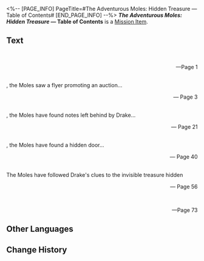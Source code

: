 <%-- [PAGE_INFO]
PageTitle=#The Adventurous Moles: Hidden Treasure — Table of Contents#
[END_PAGE_INFO] --%>
{{Item Infobox
|title       = ''The Adventurous Moles: Hidden Treasure'' &mdash; Table of Contents
|id          = 140168
|image       = Item Jarilo-VI Readable.png{{subst:void|<!--$UPLOAD:<<SpriteOutput/ItemFigures/190002.png>-<Item Jarilo-VI Readable.png>-<Item Icons>>-->}}
|type        = Mission Item
|invCategory = Missions
|rarity      = 3
|effect      = 
|description = A few pages from a children's adventure book very popular in Belobog.
}}
{{Description|''"The Moles, the Moles, are brilliant and strong! The Moles, the Moles, take the reins!"''}}
'''''The Adventurous Moles: Hidden Treasure'' &mdash; Table of Contents''' is a [[Mission Item]].

==Text==
<div align="center">{{Color|Keyword|''The Adventurous Moles: Hidden Treasure'' &mdash; Table of Contents}}</div>
{{Size|+2|Preface: The Moles' Adventure Tips}}<br /><div align="right">&mdash;Page 1</div>

{{Size|+2|The Unexpected Parchment}}<br />{{Color|h|nobold=1|Near the entrance of an open-air café in Backwater Pass}}, the Moles saw a flyer promoting an auction...<br /><div align="right">&mdash; Page 3</div>

{{Size|+2|The Missing Miner's Lamp}}<br />{{Color|h|nobold=1|In Boulder Town's Great Mine}}, the Moles have found notes left behind by Drake...<br /><div align="right">&mdash; Page 21</div>

{{Size|+2|"The Crates Are the Keys"}}<br />{{Color|h|nobold=1|In a cave with storage shelves in Rivet Town}}, the Moles have found a hidden door...<br /><div align="right">&mdash; Page 40</div>

{{Size|+2|Treasure Hunt on the Battlefield}}<br />The Moles have followed Drake's clues to the invisible treasure hidden {{Color|h|nobold=1|in the trenches deep within the Silvermane Guard Restricted Zone, leading to the Snow Plains...}}<br /><div align="right">&mdash; Page 56</div>

{{Size|+2|Postface}}<br /><div align="right">&mdash;Page 73</div>

==Other Languages==
{{Other Languages
|en   = ''The Adventurous Moles: Hidden Treasure'' &mdash; Table of Contents
|zhs  = 《冒险鼹鼠队：隐形的宝藏》目录
|zht  = 《冒險鼴鼠隊：隱形的寶藏》目錄
|ja   = 『モグラ冒険隊・見えない宝物』目次
|ko   = ≪두더지 모험단: 숨겨진 보물≫ 목차
|es   = Índice de «Los topos aventureros: el tesoro invisible»
|fr   = ''Les Taupes aventurières&nbsp;: Le trésor caché'' &mdash; Sommaire
|ru   = Кроты-приключенцы: Спрятанное сокровище. Оглавление
|th   = "การผจญภัยของแก๊งตัวตุ่น: สมบัติเร้นลับ" - สารบัญ
|vi   = "Đội Chuột Chũi Phiêu Lưu: Kho Báu Ẩn Giấu" - Mục Lục
|de   = „Die abenteuerlustigen Maulwürfe: Verborgener Schatz“ – Inhaltsverzeichnis
|id   = "Petualang The Moles: Harta Karun Tersembunyi" &mdash; Daftar Isi
|pt   = "As Toupeiras Aventureiras: Tesouro Escondido" &mdash; Índice
}}

==Change History==
{{Change History|1.0}}